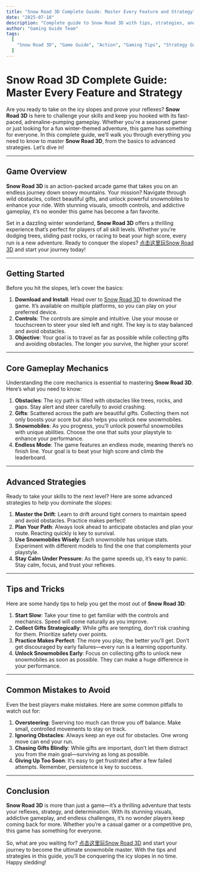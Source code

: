 ---
title: "Snow Road 3D Complete Guide: Master Every Feature and Strategy"
date: "2025-07-18"
description: "Complete guide to Snow Road 3D with tips, strategies, and everything you need to know to master this action game."
author: "Gaming Guide Team"
tags:
  [
    "Snow Road 3D", "Game Guide", "Action", "Gaming Tips", "Strategy Guide", "avoid", "obstacle", "Fast-paced"
  ]
---

# Snow Road 3D Complete Guide: Master Every Feature and Strategy

Are you ready to take on the icy slopes and prove your reflexes? **Snow Road 3D** is here to challenge your skills and keep you hooked with its fast-paced, adrenaline-pumping gameplay. Whether you're a seasoned gamer or just looking for a fun winter-themed adventure, this game has something for everyone. In this complete guide, we’ll walk you through everything you need to know to master **Snow Road 3D**, from the basics to advanced strategies. Let’s dive in!

---

## Game Overview

**Snow Road 3D** is an action-packed arcade game that takes you on an endless journey down snowy mountains. Your mission? Navigate through wild obstacles, collect beautiful gifts, and unlock powerful snowmobiles to enhance your ride. With stunning visuals, smooth controls, and addictive gameplay, it’s no wonder this game has become a fan favorite.

Set in a dazzling winter wonderland, **Snow Road 3D** offers a thrilling experience that’s perfect for players of all skill levels. Whether you’re dodging trees, sliding past rocks, or racing to beat your high score, every run is a new adventure. Ready to conquer the slopes? [点击这里玩Snow Road 3D](https://snowroad.org/) and start your journey today!

---

## Getting Started

Before you hit the slopes, let’s cover the basics:

1. **Download and Install**: Head over to [Snow Road 3D](https://snowroad.org/) to download the game. It’s available on multiple platforms, so you can play on your preferred device.
2. **Controls**: The controls are simple and intuitive. Use your mouse or touchscreen to steer your sled left and right. The key is to stay balanced and avoid obstacles.
3. **Objective**: Your goal is to travel as far as possible while collecting gifts and avoiding obstacles. The longer you survive, the higher your score!

---

## Core Gameplay Mechanics

Understanding the core mechanics is essential to mastering **Snow Road 3D**. Here’s what you need to know:

1. **Obstacles**: The icy path is filled with obstacles like trees, rocks, and gaps. Stay alert and steer carefully to avoid crashing.
2. **Gifts**: Scattered across the path are beautiful gifts. Collecting them not only boosts your score but also helps you unlock new snowmobiles.
3. **Snowmobiles**: As you progress, you’ll unlock powerful snowmobiles with unique abilities. Choose the one that suits your playstyle to enhance your performance.
4. **Endless Mode**: The game features an endless mode, meaning there’s no finish line. Your goal is to beat your high score and climb the leaderboard.

---

## Advanced Strategies

Ready to take your skills to the next level? Here are some advanced strategies to help you dominate the slopes:

1. **Master the Drift**: Learn to drift around tight corners to maintain speed and avoid obstacles. Practice makes perfect!
2. **Plan Your Path**: Always look ahead to anticipate obstacles and plan your route. Reacting quickly is key to survival.
3. **Use Snowmobiles Wisely**: Each snowmobile has unique stats. Experiment with different models to find the one that complements your playstyle.
4. **Stay Calm Under Pressure**: As the game speeds up, it’s easy to panic. Stay calm, focus, and trust your reflexes.

---

## Tips and Tricks

Here are some handy tips to help you get the most out of **Snow Road 3D**:

1. **Start Slow**: Take your time to get familiar with the controls and mechanics. Speed will come naturally as you improve.
2. **Collect Gifts Strategically**: While gifts are tempting, don’t risk crashing for them. Prioritize safety over points.
3. **Practice Makes Perfect**: The more you play, the better you’ll get. Don’t get discouraged by early failures—every run is a learning opportunity.
4. **Unlock Snowmobiles Early**: Focus on collecting gifts to unlock new snowmobiles as soon as possible. They can make a huge difference in your performance.

---

## Common Mistakes to Avoid

Even the best players make mistakes. Here are some common pitfalls to watch out for:

1. **Oversteering**: Swerving too much can throw you off balance. Make small, controlled movements to stay on track.
2. **Ignoring Obstacles**: Always keep an eye out for obstacles. One wrong move can end your run.
3. **Chasing Gifts Blindly**: While gifts are important, don’t let them distract you from the main goal—surviving as long as possible.
4. **Giving Up Too Soon**: It’s easy to get frustrated after a few failed attempts. Remember, persistence is key to success.

---

## Conclusion

**Snow Road 3D** is more than just a game—it’s a thrilling adventure that tests your reflexes, strategy, and determination. With its stunning visuals, addictive gameplay, and endless challenges, it’s no wonder players keep coming back for more. Whether you’re a casual gamer or a competitive pro, this game has something for everyone.

So, what are you waiting for? [点击这里玩Snow Road 3D](https://snowroad.org/) and start your journey to become the ultimate snowmobile master. With the tips and strategies in this guide, you’ll be conquering the icy slopes in no time. Happy sledding!